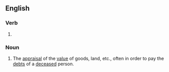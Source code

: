 ==English==

===Verb===
{{head|en|verb form}}

# {{present participle of|apprise|lang=en|nocat=1}}

===Noun===
{{en-noun}}

# {{lb|en|Scotland|legal|historical}} The [[appraisal]] of the [[value]] of goods, land, etc., often in order to pay the [[debt]]s of a [[deceased]] person.